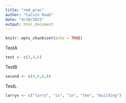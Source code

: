 ```yaml
---
title: "rmd_prac"
author: "Calvin Raab"
date: "4/10/2021"
output: html_document
---
```


```r
knitr::opts_chunk$set(echo = TRUE)
```

TestA
```r
test <- c(3,4,5)

```


TestB 
```r
second <- c(4,5,6,8)
```

TestL
```r
larryv <- c("larry", "is", "in", "the", "building")
```

